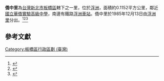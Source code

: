 {{ROC Village or Li Info|
City/CountyName=新北市|
DivName=板橋區|
Village/LiName=僑中|
Village/Li=里|
OldName =|
Longitude =|
Latitude =|
AreaTotal =0.1152|
HouseholdTotal=1,321|
PopTotal =4,334|
YearMonth=2011年1月|
Head =李旻樺|
Male =|
Female =|
Sub =16|
Website =|
Neighbors =|
MapLocation =|
Address =僑中二街102巷1號|
DataSource =
}}
'''僑中里'''為[[台灣|台灣]][[新北市|新北市]][[板橋區_(台灣)|板橋區]]轄下之一里，位於[[浮洲|浮洲]]，面積約0.1152平方公里，鄰近[[國立華僑實驗高級中學|國立華僑實驗高級中學]]，南邊有鐵路[[浮洲車站|浮洲車站]]。僑中里於1985年12月13日由[[浮洲里|浮洲里]]分出。<ref>{{cite book|title= 臺灣鄉土全誌|year=1996|publisher=中一出版社}}</ref><ref>{{cite book|title=臺灣全志: 政治志·建置沿革篇|year=2007|publisher=國史館臺灣文獻館}}</ref><ref>{{cite web|title=板橋區公所網站|work=各里介紹|accessdate=2015-03-11}}</ref>
==參考文獻==
{{reflist}}

{{新北市板橋區}}

[[Category:板橋區行政區劃_(臺灣)|Category:板橋區行政區劃 (臺灣)]]